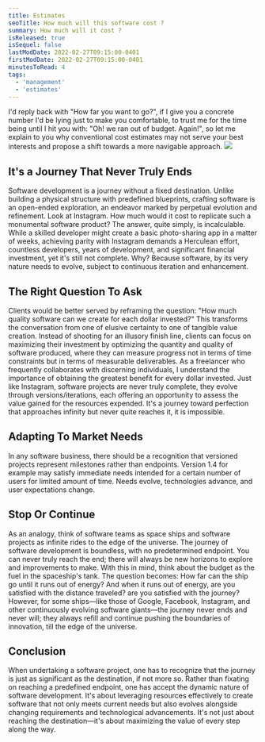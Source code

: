 ```yaml
---
title: Estimates
seoTitle: How much will this software cost ?
summary: How much will it cost ?
isReleased: true
isSequel: false
lastModDate: 2022-02-27T09:15:00-0401
firstModDate: 2022-02-27T09:15:00-0401
minutesToRead: 4
tags:
  - 'management'
  - 'estimates'
---
```

<C>
I'd reply back with "How far you want to go?", if I give you a concrete number I'd be lying just to make you comfortable, to trust me for the time being until I hit you with: "Oh! we ran out of budget. Again!", so let me explain to you why conventional cost estimates may not serve your best interests and propose a shift towards a more navigable approach.
</C>

<Image src="https://github-production-user-asset-6210df.s3.amazonaws.com/126174609/326517183-ff3e0dad-d121-4eb7-807a-32eafd23d133.jpg?X-Amz-Algorithm=AWS4-HMAC-SHA256&X-Amz-Credential=AKIAVCODYLSA53PQK4ZA%2F20240429%2Fus-east-1%2Fs3%2Faws4_request&X-Amz-Date=20240429T164037Z&X-Amz-Expires=300&X-Amz-Signature=96d6c9a1905162b12327a2770ee33570a5af0b7a9d5030f8e076726afba01667&X-Amz-SignedHeaders=host&actor_id=126174609&key_id=0&repo_id=738855328"/>


<H2>It's a Journey That Never Truly Ends</H2>
<C>
Software development is a journey without a fixed destination. Unlike building a physical structure with predefined blueprints, crafting software is an open-ended exploration, an endeavor marked by perpetual evolution and refinement.
</C>
<C>
Look at Instagram. How much would it cost to replicate such a monumental software product? The answer, quite simply, is incalculable. While a skilled developer might create a basic photo-sharing app in a matter of weeks, achieving parity with Instagram demands a Herculean effort, countless developers, years of development, and significant financial investment, yet it's still not complete. Why? Because software, by its very nature needs to evolve, subject to continuous iteration and enhancement.
</C>
<H2>The Right Question To Ask</H2>
<C>
Clients would be better served by reframing the question: "How much <L href="/blog/software-quality">quality</L> software can we create for each dollar invested?" This transforms the conversation from one of elusive certainty to one of tangible value creation. Instead of shooting for an illusory finish line, clients can focus on maximizing their investment by optimizing the quantity and quality of software produced, where they can measure progress not in terms of time constraints but in terms of <L href="/services/glossary#ticket-system">measurable</L> <L href="/blog/management-skill-issues#conclusion">deliverables.</L>

</C>
<C>
As a freelancer who frequently collaborates with discerning individuals, I understand the importance of obtaining the greatest benefit for every dollar invested. Just like Instagram, software projects are never truly complete, they evolve through versions/iterations, each offering an opportunity to assess the value gained for the resources expended. It's a journey toward perfection that approaches infinity but never quite reaches it, it is impossible.
</C>

<H2>Adapting To Market Needs</H2>
<C>
In any software business, there should be a recognition that versioned projects represent milestones rather than endpoints. Version 1.4 for example may satisfy immediate needs intended for a certain number of users for limited amount of time. Needs evolve, technologies advance, and user expectations change. 
</C>




<H2 id="stop-or-continue">Stop Or Continue</H2>
<C>
As an analogy, think of software teams as space ships and software projects as infinite rides to the edge of the universe. The journey of software development is boundless, with no predetermined endpoint. You can never truly reach the end; there will always be new horizons to explore and improvements to make.
With this in mind, think about the budget as the fuel in the spaceship's tank. The question becomes: How far can the ship go until it runs out of energy? And when it runs out of energy, are you satisfied with the distance traveled? are you satisfied with the journey? However, for some ships—like those of Google, Facebook, Instagram, and other continuously evolving software giants—the journey never ends and never will; they always refill and continue pushing the boundaries of innovation, till the edge of the universe.
</C>

<H2>Conclusion</H2>
<C>
When undertaking a software project, one has to recognize that the journey is just as significant as the destination, if not more so. Rather than fixating on reaching a predefined endpoint, one has accept the dynamic nature of software development. It's about leveraging resources effectively to create software that not only meets current needs but also evolves alongside changing requirements and technological advancements.
</C>
<C>
It's not just about reaching the destination—it's about maximizing the value of every step along the way.
</C>

